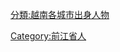 {{Commons cat|My Tho|美湫}}
{{Cat main|美湫}}

{{DEFAULTSORT:Mỹ Tho}}
[[分類:越南各城市出身人物|分類:越南各城市出身人物]]
[[Category:前江省人|Category:前江省人]]